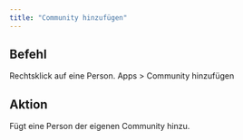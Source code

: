 ```yaml
---
title: "Community hinzufügen"
---
```


## Befehl

Rechtsklick auf eine Person. Apps > Community hinzufügen

## Aktion

Fügt eine Person der eigenen Community hinzu.
